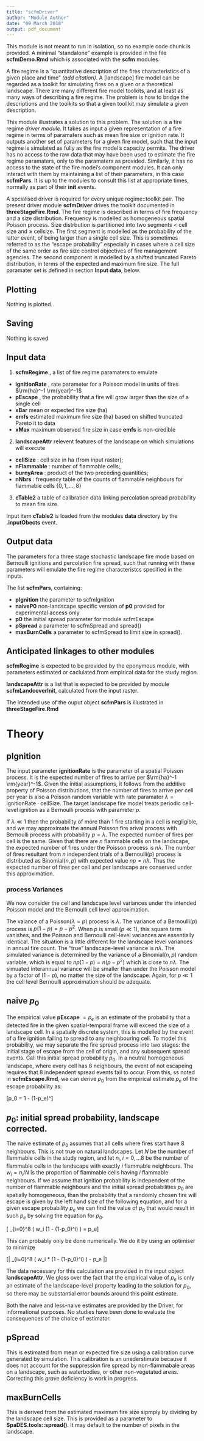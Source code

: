 ---
title: "scfmDriver"
author: "Module Author"
date: "09 March 2018"
output: pdf_document
---

This module is not meant to run in isolation, so no example code chunk is provided. A minimal "standalone" example is provided in the file __scfmDemo.Rmd__ which is associated with the __scfm__ modules.

A fire regime is a "quantitative description of the fires characteristics of a given place and time" _(add citation)_. A [landscape] fire model can be regarded as a toolkit for simulating fires on a given or a theoretical landscape. There are many different fire model toolkits, and at least as many ways of describing a fire regime. The problem is how to bridge the descriptions and the toolkits so that a given tool kit may simulate a given description.

This module illustrates a solution to this problem. The solution is a fire regime _driver module_. It takes as input a given representation of a fire regime in terms of paramaters such as mean fire size or ignition rate. It outputs another set of parameters for a given fire model, such that the input regime is simulated as fully as the fire model's capacity permits. The driver has no access to the raw data that may have been used to estimate the fire regime paramaters, only to the paramaters as provided. Similarly, it has no access to the state of the fire model's component modules. It can only interact with them by maintaining a list of their parameters, in this case __scfmPars__. It is up to the modules to consult this list at appropriate times, normally as part of their __init__ events.

A spcialised driver is required for every unique regime::toolkit pair. The present driver module __scfmDriver__  drives the toolkit documented in __threeStageFire.Rmd__. The fire regime is described in terms of fire frequency and a size distribution. Frequency is modelled as homogeneous spatial Poisson process. Size distrbution is partitioned into two segments $<$ cell size and $\ge$ cellsize. The first segment is modelled as the probability of the latter event, of being larger than a single cell size. This is sometimes referred to as the "escape probability" especially in cases where a cell size of the same order as fire size control objectives of fire management agencies. The second component is modelled by a shifted truncated Pareto distribution, in terms of the expected and maximum fire size. The full paramater set is defined in section __Input data__, below.

## Plotting

Nothing is plotted.

## Saving

Nothing is saved


## Input data

1. __scfmRegime__ , a list of fire regime paramaters to emulate
 + __ignitionRate__ , rate parameter for a Poisson model in units of fires $\rm{ha}^-1 \rm{year}^-1$ 
 + __pEscape__ , the probability that a fire will grow larger than the size of a single cell
 + __xBar__   mean or expected fire size (ha) 
 + __emfs__   estimated maximum fire size (ha) based on shifted truncated Pareto it to data
 + __xMax__   maximum observed fire size in case __emfs__ is non-credible
 
2. __landscapeAttr__  relevent features of the landscape on which simulations will execute
  + __cellSize__ : cell size in ha (from input raster);
  + __nFlammable__ : number of flammable cells;,
  + __burnyArea__ : product of the two preceding quantities; 
  + __nNbrs__ :  frequency table of the counts of flammable neighbours for flammable cells $\{0,1,\ldots,8\}$
  
3. __cTable2__ a table of calibration data linking percolation spread probability to mean fire size.

Input item __cTable2__ is loaded from the modules __data__ directory by the __.inputObects__ event.

## Output data

The parameters for a three stage stochastic landscape fire mode based on Bernoulli ignitions and percolation fire spread, such that 
running with these parameters will emulate the fire regime characteristcs specified in the inputs. 

The list __scfmPars__, containing:

* __pIgnition__ the parameter to scfmIgnition
* __naiveP0__ non-landscape specific version of __p0__ provided for experimental access only
* __p0__ the initial spread parameter for module scfmEscape
* __pSpread__ a parameter to scfmSpread and spread()
* __maxBurnCells__ a parameter to scfmSpread to limit size in spread().
                     

## Anticipated linkages to other modules

__scfmRegime__ is expected to be provided by the eponymous module, with parameters estimated or caclulated from empirical data for the study region.

__landscapeAttr__ is a list that is expected to be provided by module __scfmLandcoverInit__, calculated from the input raster.

The intended use of the ouput object __scfmPars__ is illustrated in __threeStageFire.Rmd__


# Theory

## pIgnition

The input parameter __ignitionRate__ is the parameter of a spatial Poisson process. It is the expected number of fires to arrive per $\rm{ha}^-1 \rm{year}^-1$. Given the initial assumptions, it follows from the additive property of Poisson distributions, that the number of fires to arrive per cell per year is also a Poisson random variable with rate paramater $\lambda = \mathsf{ignitionRate} \cdot \mathsf{cellSize}$. The target landscape fire model treats periodic cell-level ignition as a Bernoulli process with parameter $p$. 

If $\lambda \ll 1$ then the probability of more than 1 fire starting in a cell is negligible, and we may approximate the annual Poisson fire arival process with Bernoulli process with probability $p=\lambda$. The expected number of fires per cell is the same. Given that there are $n$ flammable cells on the landscape, the expected number of fires under the Poisson process is $n \lambda$. The number of fires resultant from $n$ independent trials of a $\mathsf{Bernoulli}(p)$ process is distributed as $\mathsf{Binomial}(n,p)$ with expected value $np = n\lambda$. Thus the expected number of fires per cell and per landscape are conserved under this approximation. 

### process Variances
We now consider the cell and landscape level variances under the intended Poisson model and the Bernoulli cell level approximation.

The vaiance of a $\mathsf{Poisson}(\lambda=p)$ process is $\lambda$. The variance of a $\mathsf{Bernoulli}(p)$ process is $p(1-p) = p - p^2$. When $p$ is small ($p \ll 1$), this square term vanishes, and the Poisson and Bernoulli cell-level variances are essentially identical. The situation is a little different for the landscape level variances in annual fire count. The "true" landscape-level variance is $n\lambda$. The simulated variance is determined by the variance of a $\mathsf{Binomial}(n,p)$ random variable, which is equal to $n p (1-p) = n(p-p^2)$ which is close to $n\lambda$. The simuated interannual variance will be smaller than under the Poisson model by a factor of $(1-p)$, no matter the size of the landscape. Again, for $p\ll 1$ the cell level Bernoulli approximation should be adequate. 


## naive $p_0$

The empirical value __pEscape__ $=p_e$ is an estimate of the probability that a detected fire in the given spatial-temporal frame will exceed the size of a landscape cell. In a spatially discrete system, this is modelled by the event of a fire ignition failing to spread to any neighbouring cell. To model this probability, we may separate the fire spread process into two stages: the initial stage of escape from the cell of origin, and any subsequent spread events. Call this initial spread probability $p_0$.  In a neutral homogeneous landscape, where every cell has 8 neighbours, the event of not escapeing requires that 8 independent spread events fail to occur. From this, ss noted in __scfmEscape.Rmd__, we can derive $p_0$ from the empirical estimate $p_e$ of the escape probability as:

\[p_0 = 1 - (1-p_e)^\frac{1}{8}\]


## $p_0$: initial spread probability, landscape corrected.

The naive estimate of $p_0$ assumes that all cells where fires start have 8 neighbours. This is not true on natural landscapes. Let $N$ be the number of flammable cells in the study region, and 
let $n_i, i = 0,\ldots8$ be the number of flammable cells in the landscape with exactly $i$ flammable neighbours. The $w_i = n_i/N$ is the proportion of flammable cells having $i$ flammable neighbours. If we assume that ignition probability is independent of the number of flammable neighbours and the initial spread probabilities $p_0$ are spatially homogeneous, than the probability that a randomly chosen fire will escape is given by the left hand size of the following equation, and for a given escape probability $p_e$ we can find the value of $p_0$ that would result in such $p_e$ by solving the equation for $p_0$. 

\[ \sum_{i=0}^8 \left( w_i \cdot (1 - (1-p_0)^i) \right) = p_e\]
 
 This can probably only be done numerically. We do it by using an optimiser to minimize 
 
 \[\left| \sum_{i=0}^8 \left( w_i * (1 - (1-p_0)^i) \right) - p_e \right|\]
 
The data necessary for this calculation are provided in the input object __landscapeAttr__. We gloss over the fact that the empirical value of $p_e$ is only an estimate of the landscape-level property leading to the solution for $p_0$, so there may be substantial error bounds around this point estimate.  

Both the naive and less-naive estimates are provided by the Driver, for informational purposes. No studies have been done to evaluate the consequences of the choice of estimator.

## pSpread

This is estimated from mean or expected fire size using a calibration curve generated by simulation. This calibration is an unederstimate because it does not account for the suppression fire spread by non-flammabale areas on a landscape, such as waterbodies, or other non-vegetated areas. Correcting this _grave_ deficiency is work in progress.

## maxBurnCells

This is derived from the estimated maximum fire size sipmply by dividing by the landscape cell size. This is provided as a parameter to __SpaDES.tools::spread()__.  It may default to the number of pixels in the landscape. 

